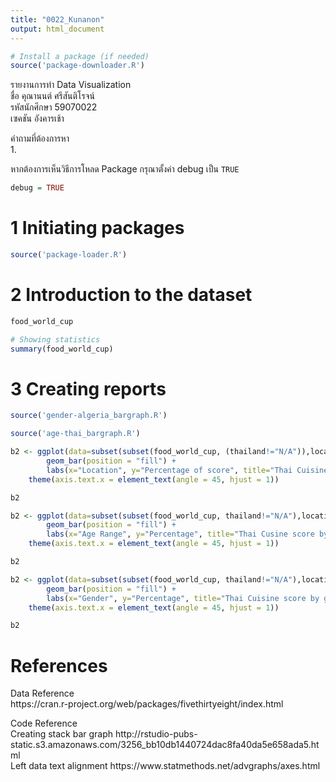 ```yaml
---
title: "0022_Kunanon"
output: html_document
---
```


```r

# Install a package (if needed)
source('package-downloader.R')
```

รายงานการทำ Data Visualization <br>
ชื่อ คุณานนต์ ศรีสันติโรจน์<br>
รหัสนักศึกษา 59070022<br>
เซคชัน อังคารเช้า<br>

คำถามที่ต้องการหา   <br>
1.

หากต้องการเห็นวิธีการโหลด Package กรุณาตั้งค่า debug เป็น `TRUE`
```r
debug = TRUE
```

# 1 Initiating packages
```r
source('package-loader.R')
```

# 2 Introduction to the dataset
```r

food_world_cup
```

```r
# Showing statistics
summary(food_world_cup)

```

# 3 Creating reports
```r
source('gender-algeria_bargraph.R')
```

```r
source('age-thai_bargraph.R')
```

```r
b2 <- ggplot(data=subset(subset(food_world_cup, (thailand!="N/A")),location!="NA"), aes(x=location, fill=thailand)) +
        geom_bar(position = "fill") +
        labs(x="Location", y="Percentage of score", title="Thai Cuisine score by location") +
    theme(axis.text.x = element_text(angle = 45, hjust = 1))

b2
```

```r
b2 <- ggplot(data=subset(subset(food_world_cup, thailand!="N/A"),location=="New England"), aes(x=age, fill=thailand)) +
        geom_bar(position = "fill") +
        labs(x="Age Range", y="Percentage", title="Thai Cusine score by age") +
    theme(axis.text.x = element_text(angle = 45, hjust = 1))

b2
```

```r
b2 <- ggplot(data=subset(subset(food_world_cup, thailand!="N/A"),location=="New England"), aes(x=gender, fill=thailand)) +
        geom_bar(position = "fill") +
        labs(x="Gender", y="Percentage", title="Thai Cuisine score by gender") +
    theme(axis.text.x = element_text(angle = 45, hjust = 1))

b2
```

# References <br>
Data Reference <br>
https://cran.r-project.org/web/packages/fivethirtyeight/index.html<br>

Code Reference<br>
Creating stack bar graph http://rstudio-pubs-static.s3.amazonaws.com/3256_bb10db1440724dac8fa40da5e658ada5.html<br>
Left data text alignment https://www.statmethods.net/advgraphs/axes.html

